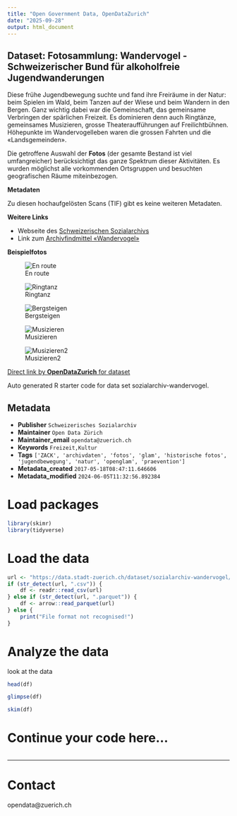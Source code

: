 ```yaml
---
title: "Open Government Data, OpenDataZurich"
date: "2025-09-28"
output: html_document
---
```


## Dataset: Fotosammlung: Wandervogel - Schweizerischer Bund für alkoholfreie Jugendwanderungen

Diese frühe Jugendbewegung suchte und fand ihre Freiräume in der Natur: beim Spielen im Wald, beim Tanzen auf der Wiese und beim Wandern in den Bergen. Ganz wichtig dabei war die Gemeinschaft, das gemeinsame Verbringen der spärlichen Freizeit. Es dominieren denn auch Ringtänze, gemeinsames Musizieren, grosse Theateraufführungen auf Freilichtbühnen. Höhepunkte im Wandervogelleben waren die grossen Fahrten und die «Landsgemeinden». 

Die getroffene Auswahl der **Fotos** (der gesamte Bestand ist viel umfangreicher) berücksichtigt das ganze Spektrum dieser Aktivitäten. Es wurden möglichst alle vorkommenden Ortsgruppen und besuchten geografischen Räume miteinbezogen.

**Metadaten**

Zu diesen hochaufgelösten Scans (TIF) gibt es keine weiteren Metadaten.

**Weitere Links**

- Webseite des [Schweizerischen Sozialarchivs](https://www.sozialarchiv.ch/)
- Link zum [Archivfindmittel «Wandervogel»](http://www.findmittel.ch/archive/archNeu/Ar19.html)

**Beispielfotos**

 
![En route](http://statistik.stadt-zuerich.ch/modules/ogd_bspe/stadtarchiv_ogd/sozialarchiv/wandervoegel/enroute_wandervoegel.jpg)

![Ringtanz](http://statistik.stadt-zuerich.ch/modules/ogd_bspe/stadtarchiv_ogd/sozialarchiv/wandervoegel/dancing_wandervoegel.jpg)

![Bergsteigen](http://statistik.stadt-zuerich.ch/modules/ogd_bspe/stadtarchiv_ogd/sozialarchiv/wandervoegel/mountains_wandervoegel.jpg)

![Musizieren](http://statistik.stadt-zuerich.ch/modules/ogd_bspe/stadtarchiv_ogd/sozialarchiv/wandervoegel/jamming_wandervoegel.jpg)

![Musizieren2](http://statistik.stadt-zuerich.ch/modules/ogd_bspe/stadtarchiv_ogd/sozialarchiv/wandervoegel/flowerqueens_wandervoegel.jpg)


[Direct link by **OpenDataZurich** for dataset](https://data.stadt-zuerich.ch/dataset/sozialarchiv-wandervogel)

Auto generated R starter code for data set sozialarchiv-wandervogel.

## Metadata

- **Publisher** `Schweizerisches Sozialarchiv`
- **Maintainer** `Open Data Zürich`
- **Maintainer_email** `opendata@zuerich.ch`
- **Keywords** `Freizeit,Kultur`
- **Tags** `['ZACK', 'archivdaten', 'fotos', 'glam', 'historische fotos', 'jugendbewegung', 'natur', 'openglam', 'praevention']`
- **Metadata_created** `2017-05-18T08:47:11.646606`
- **Metadata_modified** `2024-06-05T11:32:56.892384`


# Load packages

```r
library(skimr)
library(tidyverse)
```

# Load the data

```r
url <- "https://data.stadt-zuerich.ch/dataset/sozialarchiv-wandervogel/download/Metadaten_Wandervogel_F5000.csv"
if (str_detect(url, ".csv")) {
    df <- readr::read_csv(url)
} else if (str_detect(url, ".parquet")) {
    df <- arrow::read_parquet(url)
} else {
    print("File format not recognised!")
}
```

# Analyze the data

look at the data
```r
head(df)
```

```r
glimpse(df)
```

```r
skim(df)
```

# Continue your code here...

```r

```

------------------------------------------------------------------------

# Contact

opendata@zuerich.ch
